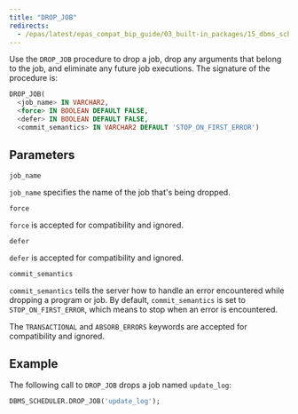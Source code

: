 ```yaml
---
title: "DROP_JOB"
redirects:
  - /epas/latest/epas_compat_bip_guide/03_built-in_packages/15_dbms_scheduler/07_drop_job/ #generated for docs/epas/reorg-role-use-case-mode
---
```


Use the `DROP_JOB` procedure to drop a job, drop any arguments that belong to the job, and eliminate any future job executions. The signature of the procedure is:

```sql
DROP_JOB(
  <job_name> IN VARCHAR2,
  <force> IN BOOLEAN DEFAULT FALSE,
  <defer> IN BOOLEAN DEFAULT FALSE,
  <commit_semantics> IN VARCHAR2 DEFAULT 'STOP_ON_FIRST_ERROR')
```

## Parameters

`job_name`

 `job_name` specifies the name of the job that's being dropped.

`force`

 `force` is accepted for compatibility and ignored.

`defer`

 `defer` is accepted for compatibility and ignored.

`commit_semantics`

 `commit_semantics` tells the server how to handle an error encountered while dropping a program or job. By default, `commit_semantics` is set to `STOP_ON_FIRST_ERROR`, which means to stop when an error is encountered.

 The `TRANSACTIONAL` and `ABSORB_ERRORS` keywords are accepted for compatibility and ignored.

## Example

The following call to `DROP_JOB` drops a job named `update_log`:

```sql
DBMS_SCHEDULER.DROP_JOB('update_log');
```

